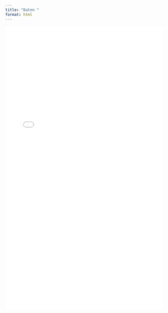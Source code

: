 ```yaml
---
title: "Daten "
format: html
---
```



<div class="iframe-wrap">
  <iframe id="data-iframe"
          src="data/data.html"
          loading="lazy"
          width="100%"
          height="900"
          style="border:0;"
          referrerpolicy="no-referrer">
  </iframe>
</div>

<script>
(function() {
  function resizeIframe(el) {
    try {
      // gleicher Origin (GitHub Pages gleicher Host): Höhe automatisch setzen
      var doc = el.contentDocument || el.contentWindow.document;
      var h = Math.max(
        doc.body.scrollHeight || 0,
        doc.documentElement.scrollHeight || 0,
        600
      );
      el.style.height = (h + 20) + "px";
    } catch (e) {
      // Cross-Origin: nichts zu tun, fallback-Höhe bleibt
    }
  }
  document.addEventListener('DOMContentLoaded', function () {
    var ifr = document.getElementById('data-iframe');
    if (ifr) ifr.addEventListener('load', function () { resizeIframe(ifr); });
  });
})();
</script>

<style>
.iframe-wrap { width: 100%; }
.iframe-wrap iframe { width: 100%; display: block; }
</style>


